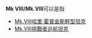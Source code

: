 '''Mk VIII/Mk.VIII'''可以是指
*[[Mk.VIII哈里·霍普金斯輕型坦克|Mk.VIII哈里·霍普金斯輕型坦克]]
*[[Mk.VIII挑戰者巡航坦克|Mk.VIII挑戰者巡航坦克]]
{{消歧義}}
